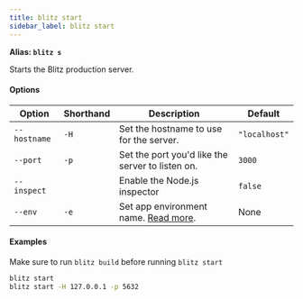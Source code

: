 ```yaml
---
title: blitz start
sidebar_label: blitz start
---
```


**Alias: `blitz s`**

Starts the Blitz production server.

#### Options

| Option       | Shorthand | Description                                                                             | Default       |
| ------------ | --------- | --------------------------------------------------------------------------------------- | ------------- |
| `--hostname` | `-H`      | Set the hostname to use for the server.                                                 | `"localhost"` |
| `--port`     | `-p`      | Set the port you'd like the server to listen on.                                        | `3000`        |
| `--inspect`  |           | Enable the Node.js inspector                                                            | `false`       |
| `--env`      | `-e`      | Set app environment name. [Read more](/docs/environment-variables#custom-environments). | None          |

#### Examples

<Card type="note">

Make sure to run `blitz build` before running `blitz start`

</Card>

```bash
blitz start
blitz start -H 127.0.0.1 -p 5632
```
